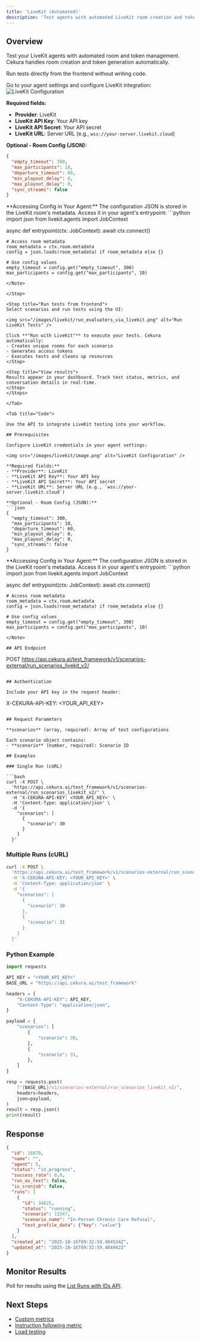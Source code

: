 ```yaml
---
title: 'LiveKit (Automated)'
description: 'Test agents with automated LiveKit room creation and token generation'
---
```


## Overview

Test your LiveKit agents with automated room and token management. Cekura handles room creation and token generation automatically.

<Tabs>
<Tab title="No-code">

Run tests directly from the frontend without writing code.

<Steps>
<Step title="Configure LiveKit credentials">
Go to your agent settings and configure LiveKit integration:

<img src="/images/livekit/image.png" alt="LiveKit Configuration" />

**Required fields:**
- **Provider**: LiveKit
- **LiveKit API Key**: Your API key
- **LiveKit API Secret**: Your API secret
- **LiveKit URL**: Server URL (e.g., `wss://your-server.livekit.cloud`)

**Optional - Room Config (JSON):**
```json
{
  "empty_timeout": 300,
  "max_participants": 10,
  "departure_timeout": 60,
  "min_playout_delay": 0,
  "max_playout_delay": 0,
  "sync_streams": false
}
```

<Note>
**Accessing Config in Your Agent:**
The configuration JSON is stored in the LiveKit room's metadata. Access it in your agent's entrypoint:
```python
import json
from livekit.agents import JobContext

async def entrypoint(ctx: JobContext):
    await ctx.connect()

    # Access room metadata
    room_metadata = ctx.room.metadata
    config = json.loads(room_metadata) if room_metadata else {}

    # Use config values
    empty_timeout = config.get("empty_timeout", 300)
    max_participants = config.get("max_participants", 10)
```
</Note>

</Step>

<Step title="Run tests from frontend">
Select scenarios and run tests using the UI:

<img src="/images/livekit/run_evaluaters_via_livekit.png" alt="Run LiveKit Tests" />

Click **"Run with LiveKit"** to execute your tests. Cekura automatically:
- Creates unique rooms for each scenario
- Generates access tokens
- Executes tests and cleans up resources
</Step>

<Step title="View results">
Results appear in your dashboard. Track test status, metrics, and conversation details in real-time.
</Step>
</Steps>

</Tab>

<Tab title="Code">

Use the API to integrate LiveKit testing into your workflow.

## Prerequisites

Configure LiveKit credentials in your agent settings:

<img src="/images/livekit/image.png" alt="LiveKit Configuration" />

**Required fields:**
- **Provider**: LiveKit
- **LiveKit API Key**: Your API key
- **LiveKit API Secret**: Your API secret
- **LiveKit URL**: Server URL (e.g., `wss://your-server.livekit.cloud`)

**Optional - Room Config (JSON):**
```json
{
  "empty_timeout": 300,
  "max_participants": 10,
  "departure_timeout": 60,
  "min_playout_delay": 0,
  "max_playout_delay": 0,
  "sync_streams": false
}
```

<Note>
**Accessing Config in Your Agent:**
The configuration JSON is stored in the LiveKit room's metadata. Access it in your agent's entrypoint:
```python
import json
from livekit.agents import JobContext

async def entrypoint(ctx: JobContext):
    await ctx.connect()

    # Access room metadata
    room_metadata = ctx.room.metadata
    config = json.loads(room_metadata) if room_metadata else {}

    # Use config values
    empty_timeout = config.get("empty_timeout", 300)
    max_participants = config.get("max_participants", 10)
```
</Note>

## API Endpoint

```
POST https://api.cekura.ai/test_framework/v1/scenarios-external/run_scenarios_livekit_v2/
```

## Authentication

Include your API key in the request header:
```
X-CEKURA-API-KEY: <YOUR_API_KEY>
```

## Request Parameters

**scenarios** (array, required): Array of test configurations

Each scenario object contains:
- **scenario** (number, required): Scenario ID

## Examples

### Single Run (cURL)

```bash
curl -X POST \
  'https://api.cekura.ai/test_framework/v1/scenarios-external/run_scenarios_livekit_v2/' \
  -H 'X-CEKURA-API-KEY: <YOUR_API_KEY>' \
  -H 'Content-Type: application/json' \
  -d '{
    "scenarios": [
      {
        "scenario": 30
      }
    ]
  }'
```

### Multiple Runs (cURL)

```bash
curl -X POST \
  'https://api.cekura.ai/test_framework/v1/scenarios-external/run_scenarios_livekit_v2/' \
  -H 'X-CEKURA-API-KEY: <YOUR_API_KEY>' \
  -H 'Content-Type: application/json' \
  -d '{
    "scenarios": [
      {
        "scenario": 30
      },
      {
        "scenario": 31
      }
    ]
  }'
```

### Python Example

```python
import requests

API_KEY = "<YOUR_API_KEY>"
BASE_URL = "https://api.cekura.ai/test_framework"

headers = {
    "X-CEKURA-API-KEY": API_KEY,
    "Content-Type": "application/json",
}

payload = {
    "scenarios": [
        {
            "scenario": 30,
        },
        {
            "scenario": 31,
        },
    ]
}

resp = requests.post(
    f"{BASE_URL}/v1/scenarios-external/run_scenarios_livekit_v2/",
    headers=headers,
    json=payload,
)
result = resp.json()
print(result)
```

## Response

```json
{
  "id": 16870,
  "name": "",
  "agent": 5,
  "status": "in_progress",
  "success_rate": 0.0,
  "run_as_text": false,
  "is_cronjob": false,
  "runs": [
    {
      "id": 34625,
      "status": "running",
      "scenario": 11547,
      "scenario_name": "In-Person Chronic Care Refusal",
      "test_profile_data": {"key": "value"}
    }
  ],
  "created_at": "2025-10-16T09:32:59.484534Z",
  "updated_at": "2025-10-16T09:32:59.484942Z"
}
```

## Monitor Results

Poll for results using the [List Runs with IDs API](/api-reference/test_framework/list-runs-with-ids).

</Tab>
</Tabs>

## Next Steps

- [Custom metrics](/documentation/key-concepts/metrics/custom-metrics)
- [Instruction following metric](/documentation/key-concepts/metrics/instruction-following-metric)
- [Load testing](/documentation/guides/testing-agents/load-testing)

